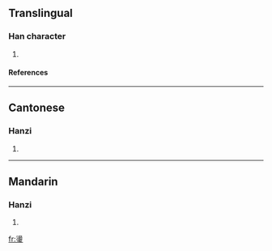 ==Translingual==
===Han character===
{{Han char|rn=96|rad=玉|as=12|sn=17|four=3610<sub>3</sub>|canj=水竹一土戈 (EHMGI)}}
# {{defn|Han|sort=玉12}}
====References====
{{Han ref|kx=0741.350|dkj=21235|dj=1151.120|hdz=21139.070|uh=7497|ud=29847|bh=ED66|bd=60774}}

----
==Cantonese==
===Hanzi===
{{yue-hanzi|jyut=|y=dong6}}
# {{defn|Cantonese}}

----
==Mandarin==
===Hanzi===
{{cmn-hanzi|pin=[[dàng]] (dang4)|wg=tang<sup>4</sup>}}
# {{defn|Mandarin}}

[[fr:璗]]